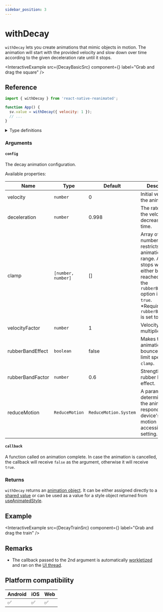 ```yaml
---
sidebar_position: 3
---
```


# withDecay

`withDecay` lets you create animations that mimic objects in motion. The animation will start with the provided velocity and slow down over time according to the given deceleration rate until it stops.


<InteractiveExample
  src={DecayBasicSrc}
  component={<DecayBasic />}
  label="Grab and drag the square"
/>

## Reference

```javascript
import { withDecay } from 'react-native-reanimated';

function App() {
  sv.value = withDecay({ velocity: 1 });
  // ...
}
```

<details>
<summary>Type definitions</summary>

```typescript
type AnimatableValue = number | string | number[];

interface WithDecayConfig {
  deceleration?: number;
  velocity?: number;
  clamp?: [number, number];
  velocityFactor?: number;
  rubberBandEffect?: boolean;
  rubberBandFactor?: number;
  reduceMotion?: ReduceMotion;
}

function withDecay(
  userConfig: WithDecayConfig,
  callback?: (finished?: boolean, current?: AnimatableValue) => void
): number;

enum ReduceMotion {
  System = 'system',
  Always = 'always',
  Never = 'never',
}
```

</details>

### Arguments

#### `config`

The decay animation configuration.

Available properties:

| Name                          | Type               | Default               | Description                                                                                                                                                                                                             |
| ----------------------------- | ------------------ | --------------------- | ----------------------------------------------------------------------------------------------------------------------------------------------------------------------------------------------------------------------- |
| velocity <Optional />         | `number`           | 0                     | Initial velocity of the animation.                                                                                                                                                                                      |
| deceleration <Optional />     | `number`           | 0.998                 | The rate at which the velocity decreases over time.                                                                                                                                                                     |
| clamp <Optional footnote />   | `[number, number]` | []                    | Array of two numbers which restricts animation's range. Animation stops when either bound is reached unless the `rubberBandEffect` option is set to `true`. <br /> \*Required when `rubberBandEffect` is set to `true`. |
| velocityFactor <Optional />   | `number`           | 1                     | Velocity multiplier.                                                                                                                                                                                                    |
| rubberBandEffect <Optional /> | `boolean`          | false                 | Makes the animation bounce over the limit specified in `clamp`.                                                                                                                                                         |
| rubberBandFactor <Optional /> | `number`           | 0.6                   | Strength of the rubber band effect.                                                                                                                                                                                     |
| reduceMotion <Optional />     | `ReduceMotion`     | `ReduceMotion.System` | A parameter that determines how the animation responds to the device's reduced motion accessibility setting.                                                                                                            |

#### `callback` <Optional />

A function called on animation complete. In case the animation is cancelled, the callback will receive `false` as the argument, otherwise it will receive `true`.

### Returns

`withDecay` returns an [animation object](/docs/fundamentals/glossary#animation-object). It can be either assigned directly to a [shared value](/docs/fundamentals/glossary#shared-value) or can be used as a value for a style object returned from [useAnimatedStyle](/docs/core/useAnimatedStyle).

## Example


<InteractiveExample
  src={DecayTrainSrc}
  component={<DecayTrain />}
  label="Grab and drag the train"
/>

## Remarks

- The callback passed to the 2nd argument is automatically [workletized](/docs/fundamentals/glossary#to-workletize) and ran on the [UI thread](/docs/fundamentals/glossary#ui-thread).

## Platform compatibility

<div className="compatibility">

| Android | iOS | Web |
| ------- | --- | --- |
| ✅      | ✅  | ✅  |

</div>
